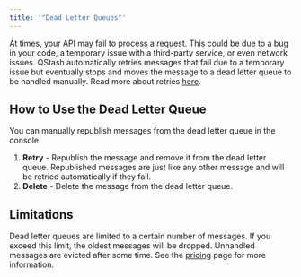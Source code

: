 ```yaml
---
title: '"Dead Letter Queues"'
---
```

At times, your API may fail to process a request. This could be due to a bug in your code, a temporary issue with a third-party service, or even network issues.
QStash automatically retries messages that fail due to a temporary issue but eventually stops and moves the message to a dead letter queue to be handled manually.
Read more about retries [here](/qstash/features/retry).
## How to Use the Dead Letter Queue
You can manually republish messages from the dead letter queue in the console.
1. **Retry** - Republish the message and remove it from the dead letter queue. Republished messages are just like any other message and will be retried automatically if they fail.
2. **Delete** - Delete the message from the dead letter queue.
## Limitations
Dead letter queues are limited to a certain number of messages. If you exceed this limit, the oldest messages will be dropped.
Unhandled messages are evicted after some time.
See the [pricing](https://upstash.com/pricing/qstash) page for more information.